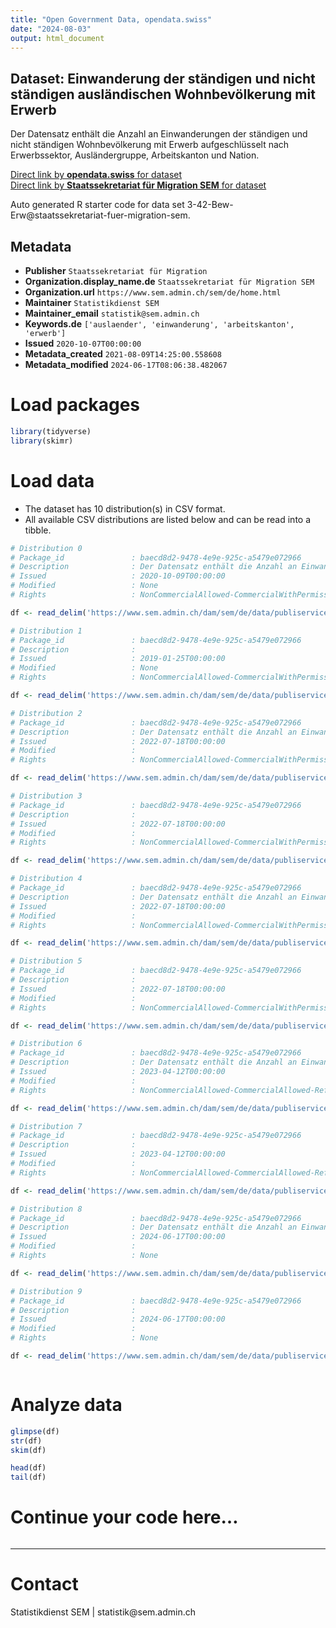 ```yaml
---
title: "Open Government Data, opendata.swiss"
date: "2024-08-03"
output: html_document
---
```


## Dataset: Einwanderung der ständigen und nicht ständigen ausländischen Wohnbevölkerung mit Erwerb

Der Datensatz enthält die Anzahl an Einwanderungen der ständigen und nicht ständigen Wohnbevölkerung mit Erwerb aufgeschlüsselt nach Erwerbssektor, Ausländergruppe, Arbeitskanton und Nation.


[Direct link by **opendata.swiss** for dataset](https://opendata.swiss/de/dataset/einwanderung-der-standigen-und-nicht-standigen-auslandischen-wohnbevolkerung-mit-erwerb)<br>
[Direct link by **Staatssekretariat für Migration SEM** for dataset](https://www.sem.admin.ch/sem/de/home/publiservice/statistik/auslaenderstatistik.html)

Auto generated R starter code for data set 3-42-Bew-Erw@staatssekretariat-fuer-migration-sem.

## Metadata

- **Publisher** `Staatssekretariat für Migration`
- **Organization.display_name.de** `Staatssekretariat für Migration SEM`
- **Organization.url** `https://www.sem.admin.ch/sem/de/home.html`
- **Maintainer** `Statistikdienst SEM`
- **Maintainer_email** `statistik@sem.admin.ch`
- **Keywords.de** `['auslaender', 'einwanderung', 'arbeitskanton', 'erwerb']`
- **Issued** `2020-10-07T00:00:00`
- **Metadata_created** `2021-08-09T14:25:00.558608`
- **Metadata_modified** `2024-06-17T08:06:38.482067`


# Load packages

```r

library(tidyverse)
library(skimr)

```

# Load data

-   The dataset has 10 distribution(s) in CSV format.
-   All available CSV distributions are listed below and can be read into a tibble.

```r

# Distribution 0
# Package_id               : baecd8d2-9478-4e9e-925c-a5479e072966
# Description              : Der Datensatz enthält die Anzahl an Einwanderungen der ständigen und nicht ständigen Wohnbevölkerung mit Erwerb aufgeschlüsselt nach Erwerbssektor, Ausländergruppe, Arbeitskanton und Nation für das Jahr 2019.
# Issued                   : 2020-10-09T00:00:00
# Modified                 : None
# Rights                   : NonCommercialAllowed-CommercialWithPermission-ReferenceRequired

df <- read_delim('https://www.sem.admin.ch/dam/sem/de/data/publiservice/statistik/auslaenderstatistik/2019/csv/3-42-Bew-Erw-d-J-2019.csv.download.csv/3-42-Bew-Erw-d-J-2019.csv')

# Distribution 1
# Package_id               : baecd8d2-9478-4e9e-925c-a5479e072966
# Description              : 
# Issued                   : 2019-01-25T00:00:00
# Modified                 : None
# Rights                   : NonCommercialAllowed-CommercialWithPermission-ReferenceRequired

df <- read_delim('https://www.sem.admin.ch/dam/sem/de/data/publiservice/statistik/auslaenderstatistik/2019/csv/3-42-Mouve-ActLuc-f-A-2019.csv.download.csv/3-42-Mouve-ActLuc-f-A-2019.csv')

# Distribution 2
# Package_id               : baecd8d2-9478-4e9e-925c-a5479e072966
# Description              : Der Datensatz enthält die Anzahl an Einwanderungen der ständigen und nicht ständigen ausländischen Wohnbevölkerung mit Erwerb nach Ausländergruppe, Arbeitssektor, Geschlecht, Arbeitskanton, Nation und Kontinent im Jahr 2020. 
# Issued                   : 2022-07-18T00:00:00
# Modified                 : 
# Rights                   : NonCommercialAllowed-CommercialWithPermission-ReferenceRequired

df <- read_delim('https://www.sem.admin.ch/dam/sem/de/data/publiservice/statistik/auslaenderstatistik/2020/csv/3-42-Bew-Erw-d-J-2020.csv.download.csv/3-42-Bew-Erw-d-J-2020.csv')

# Distribution 3
# Package_id               : baecd8d2-9478-4e9e-925c-a5479e072966
# Description              : 
# Issued                   : 2022-07-18T00:00:00
# Modified                 : 
# Rights                   : NonCommercialAllowed-CommercialWithPermission-ReferenceRequired

df <- read_delim('https://www.sem.admin.ch/dam/sem/de/data/publiservice/statistik/auslaenderstatistik/2020/csv/3-42-Mouve-ActLuc-f-A-2020.csv.download.csv/3-42-Mouve-ActLuc-f-A-2020.csv')

# Distribution 4
# Package_id               : baecd8d2-9478-4e9e-925c-a5479e072966
# Description              : Der Datensatz enthält die Anzahl an Einwanderungen der ständigen und nicht ständigen ausländischen Wohnbevölkerung mit Erwerb nach Ausländergruppe, Arbeitssektor, Geschlecht, Arbeitskanton, Nation und Kontinent im Jahr 2021.  Anmerkung: Vereinigtes Königreich wird neu den Drittstaaten angegliedert. 
# Issued                   : 2022-07-18T00:00:00
# Modified                 : 
# Rights                   : NonCommercialAllowed-CommercialWithPermission-ReferenceRequired

df <- read_delim('https://www.sem.admin.ch/dam/sem/de/data/publiservice/statistik/auslaenderstatistik/2021/csv/3-42-Bew-Erw-d-J-2021.csv.download.csv/3-42-Bew-Erw-d-J-2021.csv')

# Distribution 5
# Package_id               : baecd8d2-9478-4e9e-925c-a5479e072966
# Description              : 
# Issued                   : 2022-07-18T00:00:00
# Modified                 : 
# Rights                   : NonCommercialAllowed-CommercialWithPermission-ReferenceRequired

df <- read_delim('https://www.sem.admin.ch/dam/sem/de/data/publiservice/statistik/auslaenderstatistik/2021/csv/3-42-Mouve-ActLuc-f-A-2021.csv.download.csv/3-42-Mouve-ActLuc-f-A-2021.csv')

# Distribution 6
# Package_id               : baecd8d2-9478-4e9e-925c-a5479e072966
# Description              : Der Datensatz enthält die Anzahl an Einwanderungen der ständigen und nicht ständigen ausländischen Wohnbevölkerung mit Erwerb nach Ausländergruppe, Arbeitssektor, Geschlecht, Arbeitskanton, Nation und Kontinent im Jahr 2022. 
# Issued                   : 2023-04-12T00:00:00
# Modified                 : 
# Rights                   : NonCommercialAllowed-CommercialAllowed-ReferenceNotRequired

df <- read_delim('https://www.sem.admin.ch/dam/sem/de/data/publiservice/statistik/auslaenderstatistik/2022/csv/3-42-Bew-Erw-d-J-2022.csv.download.csv/3-42-Bew-Erw-d-J-2022.csv')

# Distribution 7
# Package_id               : baecd8d2-9478-4e9e-925c-a5479e072966
# Description              : 
# Issued                   : 2023-04-12T00:00:00
# Modified                 : 
# Rights                   : NonCommercialAllowed-CommercialAllowed-ReferenceNotRequired

df <- read_delim('https://www.sem.admin.ch/dam/sem/de/data/publiservice/statistik/auslaenderstatistik/2022/csv/3-42-Mouve-ActLuc-f-A-2022.csv.download.csv/3-42-Mouve-ActLuc-f-A-2022.csv')

# Distribution 8
# Package_id               : baecd8d2-9478-4e9e-925c-a5479e072966
# Description              : Der Datensatz enthält die Anzahl an Einwanderungen der ständigen und nicht ständigen ausländischen Wohnbevölkerung mit Erwerb nach Ausländergruppe, Arbeitssektor, Geschlecht, Arbeitskanton, Nation und Kontinent im Jahr 2023. 
# Issued                   : 2024-06-17T00:00:00
# Modified                 : 
# Rights                   : None

df <- read_delim('https://www.sem.admin.ch/dam/sem/de/data/publiservice/statistik/auslaenderstatistik/2023/csv/3-42-Bew-Erw-d-J-2023.csv.download.csv/3-42-Bew-Erw-d-J-2023.csv')

# Distribution 9
# Package_id               : baecd8d2-9478-4e9e-925c-a5479e072966
# Description              : 
# Issued                   : 2024-06-17T00:00:00
# Modified                 : 
# Rights                   : None

df <- read_delim('https://www.sem.admin.ch/dam/sem/de/data/publiservice/statistik/auslaenderstatistik/2023/csv/3-42-Mouve-ActLuc-f-A-2023.csv.download.csv/3-42-Mouve-ActLuc-f-A-2023.csv')



```

# Analyze data

```r

glimpse(df)
str(df)
skim(df)

head(df)
tail(df)

```

# Continue your code here...

```r

```

------------------------------------------------------------------------

# Contact

Statistikdienst SEM | statistik@sem.admin.ch
